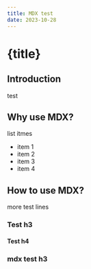 ```yaml
---
title: MDX test
date: 2023-10-28
---
```


# {title}

## Introduction

test

## Why use MDX?

list itmes

- item 1
- item 2
- item 3
- item 4

## How to use MDX?

more test lines

### Test h3


#### Test h4


### mdx test h3
